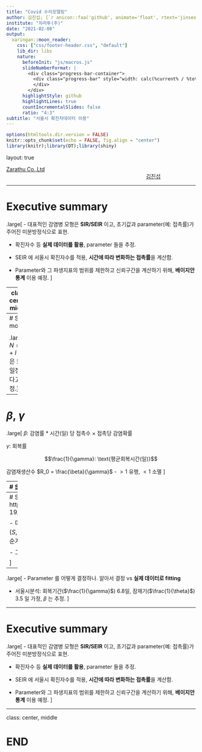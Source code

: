 ```yaml
---
title: "Covid 수리모델링"
author: 김진섭; [`r anicon::faa('github', animate='float', rtext='jinseob2kim')`](https://github.com/jinseob2kim)
institute: "차라투(주)"
date: "2021-02-08"
output:
  xaringan::moon_reader:
    css: ["css/footer-header.css", "default"]
    lib_dir: libs
    nature:
      beforeInit: "js/macros.js"
      slideNumberFormat: |
        <div class="progress-bar-container">
          <div class="progress-bar" style="width: calc(%current% / %total% * 100%);">
          </div>
        </div>
      highlightStyle: github
      highlightLines: true
      countIncrementalSlides: false
      ratio: "4:3" 
subtitle: "서울시 확진자데이터 이용"
---
```


```r
options(htmltools.dir.version = FALSE)
knitr::opts_chunk$set(echo = FALSE, fig.align = "center")
library(knitr);library(DT);library(shiny)
```


layout: true

<div class="my-footer"><span><a href="https://www.zarathu.com">Zarathu Co.,Ltd</a>   
&emsp;&emsp;&emsp;&emsp;&emsp;&emsp;&emsp;&emsp;&emsp;&emsp;&emsp;&emsp;&emsp;
&emsp;&emsp;&emsp;&emsp;&emsp;&emsp;&emsp;&emsp;&emsp;&emsp;&emsp;&emsp;&emsp;
<a href="https://github.com/jinseob2kim">김진섭</a></span></div> 


---

# Executive summary

.large[
- 대표적인 감염병 모형은 **SIR/SEIR** 이고, 초기값과 parameter(예: 접촉률)가 주어진 미분방정식으로 표현.


- 확진자수 등 **실제 데이터를 활용**, parameter 들을 추정.


- SEIR 에 서울시 확진자수를 적용, **시간에 따라 변화하는 접촉률**을 계산함.


- Parameter와 그 파생지표의 범위를 제한하고 신뢰구간을 계산하기 위해, **베이지안통계** 이용 예정. 
]

---
class: center, middle

# 감염병 수리모형 소개

---
# SIR model 


<center> <img src="https://www.lewuathe.com/assets/img/posts/2020-03-11-covid-19-dynamics-with-sir-model/sir.png" width="80%"></center>
<center> <img src="https://wikimedia.org/api/rest_v1/media/math/render/svg/29728a7d4bebe8197dca7d873d81b9dce954522e" width="20%"></center>

.large[
$N = S + I + R$ 은 보통 일정하다고 가정.
]

---
# $\beta$, $\gamma$

.large[
$\beta$: 감염률 
* 시간(일) 당 접촉수 $\times$ 접촉당 감염확률



$\gamma$: 회복률 

$$\frac{1}{\gamma}: \text{평균회복시간(일)}$$

감염재생산수 $R_0 = \frac{\beta}{\gamma}$
- $> 1$ 유행, $< 1$ 소멸
]

---
# [SEIR model](https://covid19.uclaml.org/model.html)

.large[
노출(Exposed) 후 **잠복기**를 거쳐 감염. $\frac{1}{\theta} = \text{잠복기간(일)}$

<center> <img src="https://covid19.uclaml.org/figures/seir_illu.png" width="80%"></center>

$$
\begin{align}
      \frac{d S}{d t}&= -\frac{\beta I S}{N}\\
      \frac{d E}{d t}&= \frac{\beta I S}{N} -\theta E\\
      \frac{d I}{d t}&= \theta E - \gamma I\\
      \frac{d R}{d t}&=\gamma I
\end{align}
$$
]

---
# Simulation
.large[
https://benbennben.github.io/covid-19/

- 미분방정식(사실은 점화식) 은 초기값($S, I, R$), parameter($\beta$, $\gamma$)가 정해지면 단순계산으로 구할 수 있다.

- 그럼 끝?

]

--

.large[
- Parameter 를 어떻게 결정하나. 알아서 결정 vs **실제 데이터로 fitting**

- 서울시분석: 회복기간($\frac{1}{\gamma}$) 6.8일, 잠재기($\frac{1}{\theta}$) 3.5 일 가정, $\beta$ 는 추정.
]


---

# Executive summary

.large[
- 대표적인 감염병 모형은 **SIR/SEIR** 이고, 초기값과 parameter(예: 접촉률)가 주어진 미분방정식으로 표현.


- 확진자수 등 **실제 데이터를 활용**, parameter 들을 추정.


- SEIR 에 서울시 확진자수를 적용, **시간에 따라 변화하는 접촉률**을 계산함.


- Parameter와 그 파생지표의 범위를 제한하고 신뢰구간을 계산하기 위해, **베이지안통계** 이용 예정. 
]

---

class: center, middle

# END
